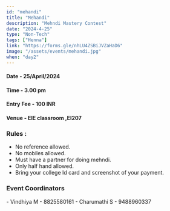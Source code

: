```yaml
---
id: "mehandi"
title: "Mehandi"
description: "Mehndi Mastery Contest"
date: "2024-4-25"
type: "Non-Tech" 
tags: ["Henna"]
link: "https://forms.gle/nhLU4ZSBiJVZaHaD6"
image: "/assets/events/mehandi.jpg"
when: "day2"
---
```


<h4>Date - 25/April/2024</h4>
<h4>Time - 3.00 pm</h4>
<h4>Entry Fee - 100 INR </h4>
<h4>Venue - EIE classroom ,EI207</h4>
<h3>Rules :</h3>

- No reference allowed.
- No mobiles allowed.
- Must have a partner for doing mehndi.
- Only half hand allowed.
- Bring your college Id card and screenshot of your payment.



<h3>Event Coordinators</h3>
- Vindhiya M - 8825580161  
- Charumathi S - 9488960337